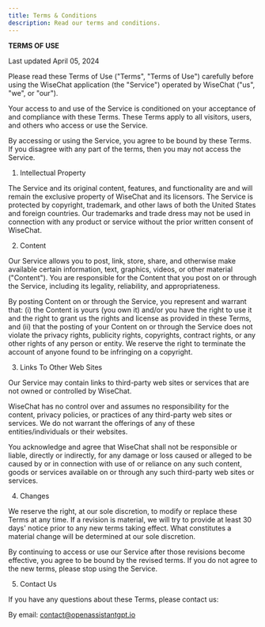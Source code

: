 ```yaml
---
title: Terms & Conditions
description: Read our terms and conditions.
---
```


**TERMS OF USE**

Last updated April 05, 2024

Please read these Terms of Use ("Terms", "Terms of Use") carefully before using the WiseChat application (the "Service") operated by WiseChat ("us", "we", or "our").

Your access to and use of the Service is conditioned on your acceptance of and compliance with these Terms. These Terms apply to all visitors, users, and others who access or use the Service.

By accessing or using the Service, you agree to be bound by these Terms. If you disagree with any part of the terms, then you may not access the Service.

1. Intellectual Property

The Service and its original content, features, and functionality are and will remain the exclusive property of WiseChat and its licensors. The Service is protected by copyright, trademark, and other laws of both the United States and foreign countries. Our trademarks and trade dress may not be used in connection with any product or service without the prior written consent of WiseChat.

2. Content

Our Service allows you to post, link, store, share, and otherwise make available certain information, text, graphics, videos, or other material ("Content"). You are responsible for the Content that you post on or through the Service, including its legality, reliability, and appropriateness.

By posting Content on or through the Service, you represent and warrant that: (i) the Content is yours (you own it) and/or you have the right to use it and the right to grant us the rights and license as provided in these Terms, and (ii) that the posting of your Content on or through the Service does not violate the privacy rights, publicity rights, copyrights, contract rights, or any other rights of any person or entity. We reserve the right to terminate the account of anyone found to be infringing on a copyright.

3. Links To Other Web Sites

Our Service may contain links to third-party web sites or services that are not owned or controlled by WiseChat.

WiseChat has no control over and assumes no responsibility for the content, privacy policies, or practices of any third-party web sites or services. We do not warrant the offerings of any of these entities/individuals or their websites.

You acknowledge and agree that WiseChat shall not be responsible or liable, directly or indirectly, for any damage or loss caused or alleged to be caused by or in connection with use of or reliance on any such content, goods or services available on or through any such third-party web sites or services.

4. Changes

We reserve the right, at our sole discretion, to modify or replace these Terms at any time. If a revision is material, we will try to provide at least 30 days' notice prior to any new terms taking effect. What constitutes a material change will be determined at our sole discretion.

By continuing to access or use our Service after those revisions become effective, you agree to be bound by the revised terms. If you do not agree to the new terms, please stop using the Service.

5. Contact Us

If you have any questions about these Terms, please contact us:

By email: contact@openassistantgpt.io